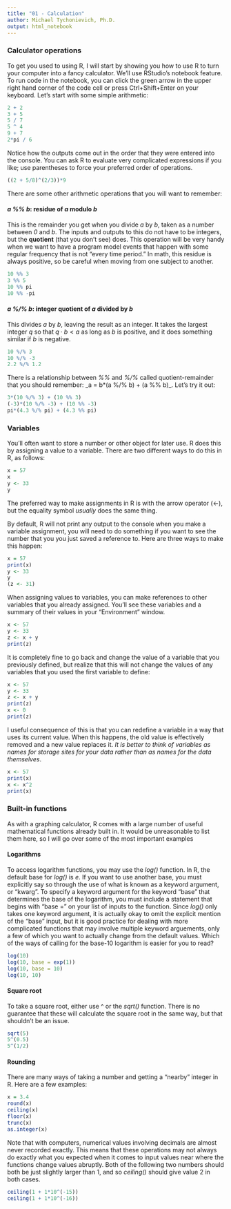 ```yaml
---
title: "01 - Calculation"
author: Michael Tychonievich, Ph.D.
output: html_notebook
---
```


### Calculator operations

To get you used to using R, I will start by showing you how to use R to turn
your computer into a fancy calculator.  We'll use RStudio's notebook feature.
To run code in the notebook, you can click the green arrow in the upper right
hand corner of the code cell or press Ctrl+Shift+Enter on your keyboard.  Let's
start with some simple arithmetic:

```r
2 + 2
3 + 5
5 / 7
5 ^ 4
9 + 7
2*pi / 6
```

Notice how the outputs come out in the order that they were entered into the
console.  You can ask R to evaluate very complicated expressions if you like;
use parentheses to force your preferred order of operations.

```r
((2 + 5/8)^(2/3))*9
```

There are some other arithmetic operations that you will want to remember:

#### _a %% b_: residue of _a_ modulo _b_

This is the remainder you get when you divide _a_ by _b_, taken as a number
between _0_ and _b_.  The inputs and outputs to this do not have to be integers,
but the **quotient** (that you don't see) does.  This operation will be very
handy when we want to have a program model events that happen with some regular
frequency that is not "every time period."  In math, this residue is always
positive, so be careful when moving from one subject to another.

```r
10 %% 3
3 %% 5
10 %% pi
10 %% -pi
```

#### _a %/% b_: integer quotient of _a_ divided by _b_

This divides _a_ by _b_, leaving the result as an integer.  It takes the largest
integer _q_ so that $q \cdot b < a$ as long as _b_ is positive, and it does
something similar if _b_ is negative.

```r
10 %/% 3
10 %/% -3
2.2 %/% 1.2
```

There is a relationship between _%%_ and _%/%_ called quotient-remainder that
you should remember: _a = b*(a %/% b) + (a %% b)_.  Let's try it out:

```r
3*(10 %/% 3) + (10 %% 3)
(-3)*(10 %/% -3) + (10 %% -3)
pi*(4.3 %/% pi) + (4.3 %% pi)
```


### Variables

You'll often want to store a number or other object for later use.  R does this
by assigning a value to a variable.  There are two different ways to do this in
R, as follows:

```r
x = 57
x
y <- 33
y
```

The preferred way to make assignments in R is with the arrow operator (<-), but
the equality symbol _usually_ does the same thing.

By default, R will not print any output to the console when you make a variable
assignment, you will need to do something if you want to see the number that
you you just saved a reference to.  Here are three ways to make this happen:

```r
x = 57
print(x)
y <- 33
y
(z <- 31)
```

When assigning values to variables, you can make references to other variables
that you already assigned.  You'll see these variables and a summary of their
values in your "Environment" window.

```r
x <- 57
y <- 33
z <- x + y
print(z)

```

It is completely fine to go back and change the value of a variable that you
previously defined, but realize that this will not change the values of
any variables that you used the first variable to define:

```r
x <- 57
y <- 33
z <- x + y
print(z)
x <- 0
print(z)

```

I useful consequence of this is that you can redefine a variable in a way that
uses its current value.  When this happens, the old value is effectively
removed and a new value replaces it.  _It is better to think of variables as
names for storage sites for your data rather than as names for the data
themselves_.

```r
x <- 57
print(x)
x <- x^2
print(x)

```

### Built-in functions

As with a graphing calculator, R comes with a large number of useful
mathematical functions already built in.  It would be unreasonable to list them
here, so I will go over some of the most important examples

#### Logarithms

To access logarithm functions, you may use the _log()_ function.  In R, the
default base for _log()_ is _e_.  If you want to use another base, you must
explicitly say so through the use of what is known as a keyword argument, or
"kwarg".  To
specify a keyword argument for the keyword "base" that determines the base of
the logarithm, you must include a statement that begins with "base = " on your
list of inputs to the function.  Since _log()_ only takes one keyword argument,
it is actually okay to omit the explicit mention of the "base" input, but it is
good practice for dealing with more complicated functions that may involve
multiple keyword arguements, only a few of which you want to actually change
from the default values.  Which of the ways of calling for the base-10 logarithm
is easier for you to read?

```r
log(10)
log(10, base = exp(1))
log(10, base = 10)
log(10, 10)

```

#### Square root

To take a square root, either use ^ or the _sqrt()_ function.  There is no
guarantee that these will calculate the square root in the same way, but that
shouldn't be an issue.

```r
sqrt(5)
5^(0.5)
5^(1/2)

```

#### Rounding

There are many ways of taking a number and getting a "nearby" integer in R.
Here are a few examples:

```r
x = 3.4
round(x)
ceiling(x)
floor(x)
trunc(x)
as.integer(x)
```

Note that with computers, numerical values involving decimals are almost never
recorded exactly.  This means that these operations may not always do exactly
what you expected when it comes to input values near where the functions change
values abruptly.  Both of the following two numbers should both be just slightly
larger than 1, and so _ceiling()_ should give value 2 in both cases.

```r
ceiling(1 + 1*10^(-15))
ceiling(1 + 1*10^(-16))

```
